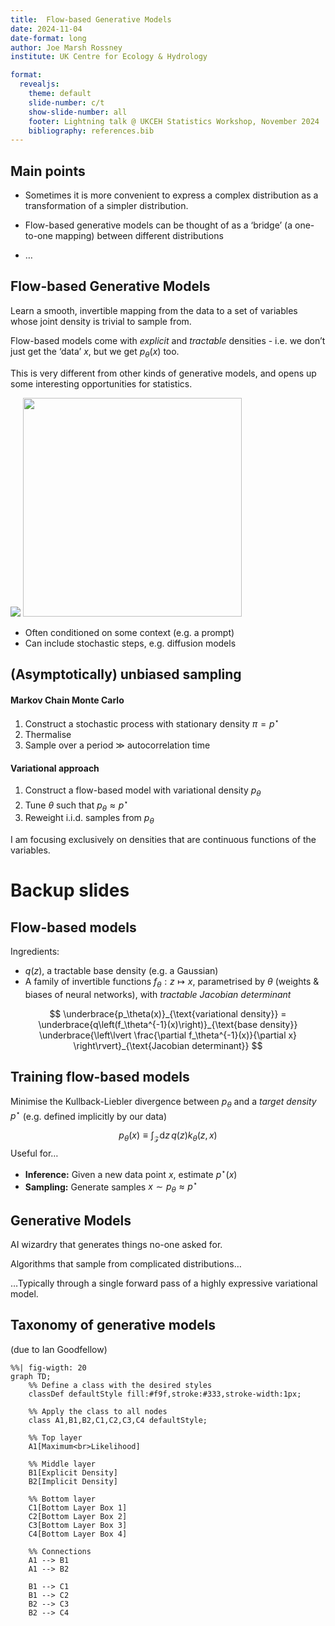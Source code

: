 ```yaml
---
title:  Flow-based Generative Models
date: 2024-11-04
date-format: long
author: Joe Marsh Rossney
institute: UK Centre for Ecology & Hydrology

format:
  revealjs:
    theme: default
    slide-number: c/t
    show-slide-number: all
    footer: Lightning talk @ UKCEH Statistics Workshop, November 2024
    bibliography: references.bib
---
```



## Main points

- Sometimes it is more convenient to express a complex distribution as a transformation of a simpler distribution.

- Flow-based generative models can be thought of as a 'bridge' (a one-to-one mapping) between different distributions 

- ...


## Flow-based Generative Models

Learn a smooth, invertible mapping from the data to a set of variables whose joint density is trivial to sample from.


::::{.fragment}
:::{.callout-important}
Flow-based models come with _explicit_ and _tractable_ densities - i.e. we don't just get the 'data' $x$, but we get $p_\theta(x)$ too.

This is very different from other kinds of generative models, and opens up some interesting opportunities for statistics.
:::
::::

![](diffusion_flower.gif){.absolute bottom=0 left=0}
![](forward.gif){.absolute bottom=-30 left=650 width=350}

:::{.notes}
- Often conditioned on some context (e.g. a prompt)
- Can include stochastic steps, e.g. diffusion models
:::


## (Asymptotically) unbiased sampling

:::{.fragment}
#### Markov Chain Monte Carlo

1. Construct a stochastic process with stationary density $\pi = p^\star$
2. Thermalise
3. Sample over a period $\gg$ autocorrelation time 
:::

:::{.fragment}
#### Variational approach

1. Construct a flow-based model with variational density $p_\theta$
2. Tune $\theta$ such that $p_\theta \approx p^\star$
3. Reweight i.i.d. samples from $p_\theta$
:::

:::{.notes}
I am focusing exclusively on densities that are continuous functions of the variables.
:::


# Backup slides


## Flow-based models

Ingredients:

- $q(z)$, a tractable base density (e.g. a Gaussian)
- A family of invertible functions $f_\theta : z \mapsto x$, parametrised by $\theta$ (weights \& biases of neural networks), with _tractable Jacobian determinant_

$$
\underbrace{p_\theta(x)}_{\text{variational density}}
= \underbrace{q\left(f_\theta^{-1}(x)\right)}_{\text{base density}}
\underbrace{\left\lvert \frac{\partial f_\theta^{-1}(x)}{\partial x} \right\rvert}_{\text{Jacobian determinant}}
$$

## Training flow-based models

Minimise the Kullback-Liebler divergence between $p_\theta$ and a _target density_ $p^\star$ (e.g. defined implicitly by our data)


:::{.fragment}
$$
p_\theta( x ) \equiv \int_{\mathcal{Z}} \mathrm{d} z \, q(z) k_\theta(z, x)
$$
Useful for...

- **Inference:** Given a new data point $x$, estimate $p^\star(x)$
- **Sampling:** Generate samples $x \sim p_\theta \approx p^\star$
:::

## Generative Models

:::{.fragment .strike}
AI wizardry that generates things no-one asked for.
:::


:::{.fragment}
Algorithms that sample from complicated distributions...
:::


:::{.fragment}
...Typically through a single forward pass of a highly expressive variational model.
:::


## Taxonomy of generative models 
(due to Ian Goodfellow)

```mermaid
%%| fig-wigth: 20
graph TD;
    %% Define a class with the desired styles
    classDef defaultStyle fill:#f9f,stroke:#333,stroke-width:1px;

    %% Apply the class to all nodes
    class A1,B1,B2,C1,C2,C3,C4 defaultStyle;

    %% Top layer
    A1[Maximum<br>Likelihood]

    %% Middle layer
    B1[Explicit Density]
    B2[Implicit Density]

    %% Bottom layer
    C1[Bottom Layer Box 1]
    C2[Bottom Layer Box 2]
    C3[Bottom Layer Box 3]
    C4[Bottom Layer Box 4]

    %% Connections
    A1 --> B1
    A1 --> B2

    B1 --> C1
    B1 --> C2
    B2 --> C3
    B2 --> C4
```

